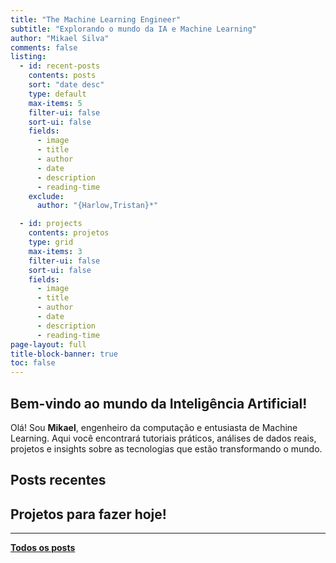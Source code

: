 ```yaml
---
title: "The Machine Learning Engineer"
subtitle: "Explorando o mundo da IA e Machine Learning"
author: "Mikael Silva"
comments: false
listing: 
  - id: recent-posts
    contents: posts
    sort: "date desc"
    type: default
    max-items: 5
    filter-ui: false
    sort-ui: false
    fields: 
      - image
      - title
      - author
      - date
      - description
      - reading-time
    exclude: 
      author: "{Harlow,Tristan}*"

  - id: projects
    contents: projetos
    type: grid
    max-items: 3
    filter-ui: false
    sort-ui: false
    fields: 
      - image
      - title
      - author
      - date
      - description
      - reading-time
page-layout: full
title-block-banner: true
toc: false
---
```

::: {.hero-section}
## Bem-vindo ao mundo da Inteligência Artificial!

Olá! Sou **Mikael**, engenheiro da computação e entusiasta de Machine Learning. Aqui você encontrará tutoriais práticos, análises de dados reais, projetos e insights sobre as tecnologias que estão transformando o mundo.
:::

## Posts recentes

:::{#recent-posts}
:::

## Projetos para fazer hoje!

:::{#projects}
:::

---

::: {.text-center}
**[Todos os posts](all_posts.qmd)**
:::

:::{.text-center}
<script type='text/javascript' src='https://storage.ko-fi.com/cdn/widget/Widget_2.js'></script><script type='text/javascript'>kofiwidget2.init('Apoie o blog!', '#030003', 'R6R01J2Q8I');kofiwidget2.draw();</script> 
:::